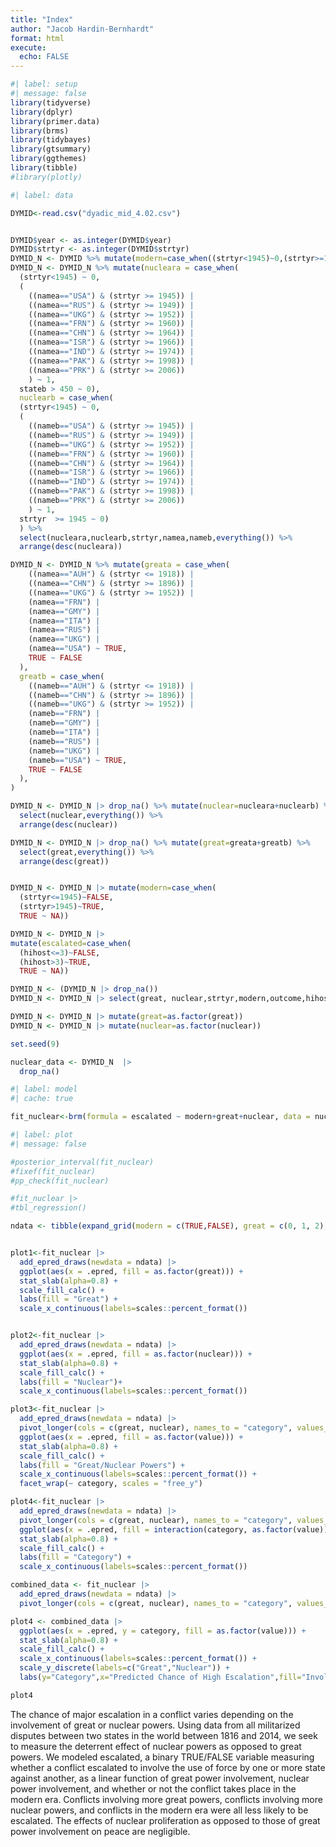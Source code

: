 ```yaml
---
title: "Index"
author: "Jacob Hardin-Bernhardt"
format: html
execute: 
  echo: FALSE
---
```


```r
#| label: setup
#| message: false
library(tidyverse)
library(dplyr)
library(primer.data)
library(brms)
library(tidybayes)
library(gtsummary)
library(ggthemes)
library(tibble)
#library(plotly)
```

```r
#| label: data

DYMID<-read.csv("dyadic_mid_4.02.csv")


DYMID$year <- as.integer(DYMID$year)
DYMID$strtyr <- as.integer(DYMID$strtyr)
DYMID_N <- DYMID %>% mutate(modern=case_when((strtyr<1945)~0,(strtyr>=1945)~1))
DYMID_N <- DYMID_N %>% mutate(nucleara = case_when(
  (strtyr<1945) ~ 0,
  (
    ((namea=="USA") & (strtyr >= 1945)) |
    ((namea=="RUS") & (strtyr >= 1949)) |
    ((namea=="UKG") & (strtyr >= 1952)) |
    ((namea=="FRN") & (strtyr >= 1960)) |
    ((namea=="CHN") & (strtyr >= 1964)) |
    ((namea=="ISR") & (strtyr >= 1966)) |
    ((namea=="IND") & (strtyr >= 1974)) |
    ((namea=="PAK") & (strtyr >= 1998)) |
    ((namea=="PRK") & (strtyr >= 2006)) 
    ) ~ 1,
  stateb > 450 ~ 0),
  nuclearb = case_when(
  (strtyr<1945) ~ 0,
  (
    ((nameb=="USA") & (strtyr >= 1945)) |
    ((nameb=="RUS") & (strtyr >= 1949)) |
    ((nameb=="UKG") & (strtyr >= 1952)) |
    ((nameb=="FRN") & (strtyr >= 1960)) |
    ((nameb=="CHN") & (strtyr >= 1964)) |
    ((nameb=="ISR") & (strtyr >= 1966)) |
    ((nameb=="IND") & (strtyr >= 1974)) |
    ((nameb=="PAK") & (strtyr >= 1998)) |
    ((nameb=="PRK") & (strtyr >= 2006))
    ) ~ 1,
  strtyr  >= 1945 ~ 0) 
  ) %>%
  select(nucleara,nuclearb,strtyr,namea,nameb,everything()) %>%
  arrange(desc(nucleara))

DYMID_N <- DYMID_N %>% mutate(greata = case_when(
    ((namea=="AUH") & (strtyr <= 1918)) |
    ((namea=="CHN") & (strtyr >= 1896)) |
    ((namea=="UKG") & (strtyr >= 1952)) |
    (namea=="FRN") |
    (namea=="GMY") |
    (namea=="ITA") |
    (namea=="RUS") |
    (namea=="UKG") |
    (namea=="USA") ~ TRUE,
    TRUE ~ FALSE
  ),
  greatb = case_when(
    ((nameb=="AUH") & (strtyr <= 1918)) |
    ((nameb=="CHN") & (strtyr >= 1896)) |
    ((nameb=="UKG") & (strtyr >= 1952)) |
    (nameb=="FRN") |
    (nameb=="GMY") |
    (nameb=="ITA") |
    (nameb=="RUS") |
    (nameb=="UKG") |
    (nameb=="USA") ~ TRUE,
    TRUE ~ FALSE
  ),
)

DYMID_N <- DYMID_N |> drop_na() %>% mutate(nuclear=nucleara+nuclearb) %>%
  select(nuclear,everything()) %>%
  arrange(desc(nuclear))

DYMID_N <- DYMID_N |> drop_na() %>% mutate(great=greata+greatb) %>%
  select(great,everything()) %>%
  arrange(desc(great))


DYMID_N <- DYMID_N |> mutate(modern=case_when(
  (strtyr<=1945)~FALSE,
  (strtyr>1945)~TRUE,
  TRUE ~ NA))

DYMID_N <- DYMID_N |>
mutate(escalated=case_when(
  (hihost<=3)~FALSE,
  (hihost>3)~TRUE,
  TRUE ~ NA))

DYMID_N <- (DYMID_N |> drop_na())
DYMID_N <- DYMID_N |> select(great, nuclear,strtyr,modern,outcome,hihost,escalated,settlmnt,fatlev,highact,cumdurat)

DYMID_N <- DYMID_N |> mutate(great=as.factor(great))
DYMID_N <- DYMID_N |> mutate(nuclear=as.factor(nuclear))

set.seed(9)

nuclear_data <- DYMID_N  |> 
  drop_na() 

```


```r
#| label: model
#| cache: true

fit_nuclear<-brm(formula = escalated ~ modern+great+nuclear, data = nuclear_data, family = bernoulli(), refresh = 0, silent = 2, seed = 19)
```

```r
#| label: plot
#| message: false

#posterior_interval(fit_nuclear)
#fixef(fit_nuclear)
#pp_check(fit_nuclear)

#fit_nuclear |>
#tbl_regression()

ndata <- tibble(expand_grid(modern = c(TRUE,FALSE), great = c(0, 1, 2), nuclear = c(0, 1, 2)))


plot1<-fit_nuclear |>
  add_epred_draws(newdata = ndata) |>
  ggplot(aes(x = .epred, fill = as.factor(great))) +
  stat_slab(alpha=0.8) +
  scale_fill_calc() +
  labs(fill = "Great") +
  scale_x_continuous(labels=scales::percent_format())


plot2<-fit_nuclear |>
  add_epred_draws(newdata = ndata) |>
  ggplot(aes(x = .epred, fill = as.factor(nuclear))) +
  stat_slab(alpha=0.8) +
  scale_fill_calc() +
  labs(fill = "Nuclear")+
  scale_x_continuous(labels=scales::percent_format())

plot3<-fit_nuclear |>
  add_epred_draws(newdata = ndata) |>
  pivot_longer(cols = c(great, nuclear), names_to = "category", values_to = "value") |>
  ggplot(aes(x = .epred, fill = as.factor(value))) +
  stat_slab(alpha=0.8) +
  scale_fill_calc() +
  labs(fill = "Great/Nuclear Powers") +
  scale_x_continuous(labels=scales::percent_format()) +
  facet_wrap(~ category, scales = "free_y")

plot4<-fit_nuclear |>
  add_epred_draws(newdata = ndata) |>
  pivot_longer(cols = c(great, nuclear), names_to = "category", values_to = "value") |>
  ggplot(aes(x = .epred, fill = interaction(category, as.factor(value)))) +
  stat_slab(alpha=0.8) +
  scale_fill_calc() +
  labs(fill = "Category") +
  scale_x_continuous(labels=scales::percent_format())

combined_data <- fit_nuclear |>
  add_epred_draws(newdata = ndata) |>
  pivot_longer(cols = c(great, nuclear), names_to = "category", values_to = "value")

plot4 <- combined_data |>
  ggplot(aes(x = .epred, y = category, fill = as.factor(value))) +
  stat_slab(alpha=0.8) +
  scale_fill_calc() +
  scale_x_continuous(labels=scales::percent_format()) +
  scale_y_discrete(labels=c("Great","Nuclear")) +
  labs(y="Category",x="Predicted Chance of High Escalation",fill="Involved Powers")

plot4
```

The chance of major escalation in a conflict varies depending on the involvement of great or nuclear powers. Using data from all militarized disputes between two states in the world between 1816 and 2014, we seek to measure the deterrent effect of nuclear powers as opposed to great powers. We modeled escalated, a binary TRUE/FALSE variable measuring whether a conflict escalated to involve the use of force by one or more state against another, as a linear function of great power involvement, nuclear power involvement, and whether or not the conflict takes place in the modern era. Conflicts involving more great powers, conflicts involving more nuclear powers, and conflicts in the modern era were all less likely to be escalated. The effects of nuclear proliferation as opposed to those of great power involvement on peace are negligible.

